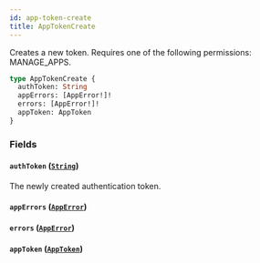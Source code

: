 ```yaml
---
id: app-token-create
title: AppTokenCreate
---
```


Creates a new token. Requires one of the following permissions: MANAGE_APPS.

```graphql
type AppTokenCreate {
  authToken: String
  appErrors: [AppError!]!
  errors: [AppError!]!
  appToken: AppToken
}
```

### Fields

#### `authToken` ([`String`](../../../developer/api-reference/scalars/string))

The newly created authentication token.

#### `appErrors` ([`AppError`](../../../developer/api-reference/objects/app-error))

#### `errors` ([`AppError`](../../../developer/api-reference/objects/app-error))

#### `appToken` ([`AppToken`](../../../developer/api-reference/objects/app-token))
